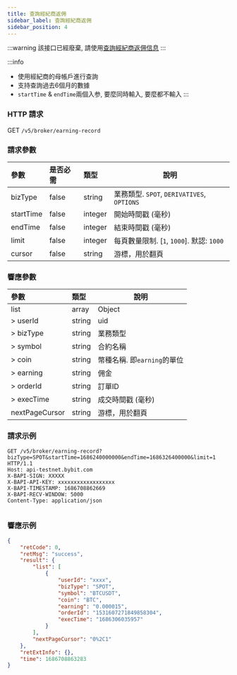 ```yaml
---
title: 查詢經紀商返佣
sidebar_label: 查詢經紀商返佣
sidebar_position: 4
---
```

:::warning
該接口已經廢棄, 請使用[查詢經紀商返佣信息](../broker/exchange-earning#)
:::

:::info
* 使用經紀商的母帳戶進行查詢
* 支持查詢過去6個月的數據
* `startTime` & `endTime`兩個入参, 要麼同時輸入, 要麼都不輸入
:::

### HTTP 請求
GET `/v5/broker/earning-record`

### 請求參數
| 參數 | 是否必需 | 類型 | 說明|
|:----- |:-------|:-----|------ |
|bizType|false |string |業務類型. `SPOT`, `DERIVATIVES`, `OPTIONS` |
|startTime|false |integer |開始時間戳 (毫秒) |
|endTime |false |integer |結束時間戳 (毫秒) |
|limit|false |integer |每頁數量限制. [`1`, `1000`]. 默認: `1000` |
|cursor|false |string |游標，用於翻頁|

### 響應參數
| 參數 | 類型 | 說明|
|:----- |:-----|----- |
|list |array |Object |
|> userId |string |uid|
|> bizType |string |業務類型|
|> symbol |string |合約名稱|
|> coin |string |幣種名稱. 即`earning`的單位 |
|> earning |string |佣金|
|> orderId |string |訂單ID|
|> execTime |string |成交時間戳 (毫秒)|
|nextPageCursor |string |游標，用於翻頁|

### 請求示例

<Tabs groupId="programming-languages">
<TabItem value="http" label="HTTP">

```http
GET /v5/broker/earning-record?bizType=SPOT&startTime=1686240000000&endTime=1686326400000&limit=1 HTTP/1.1
Host: api-testnet.bybit.com
X-BAPI-SIGN: XXXXX
X-BAPI-API-KEY: xxxxxxxxxxxxxxxxxx
X-BAPI-TIMESTAMP: 1686708862669
X-BAPI-RECV-WINDOW: 5000
Content-Type: application/json
```

</TabItem>
<TabItem value="python" label="Python">

```python

```

</TabItem>
</Tabs>

### 響應示例

```json
{
    "retCode": 0,
    "retMsg": "success",
    "result": {
        "list": [
            {
                "userId": "xxxx",
                "bizType": "SPOT",
                "symbol": "BTCUSDT",
                "coin": "BTC",
                "earning": "0.000015",
                "orderId": "1531607271849858304",
                "execTime": "1686306035957"
            }
        ],
        "nextPageCursor": "0%2C1"
    },
    "retExtInfo": {},
    "time": 1686708863283
}
```
